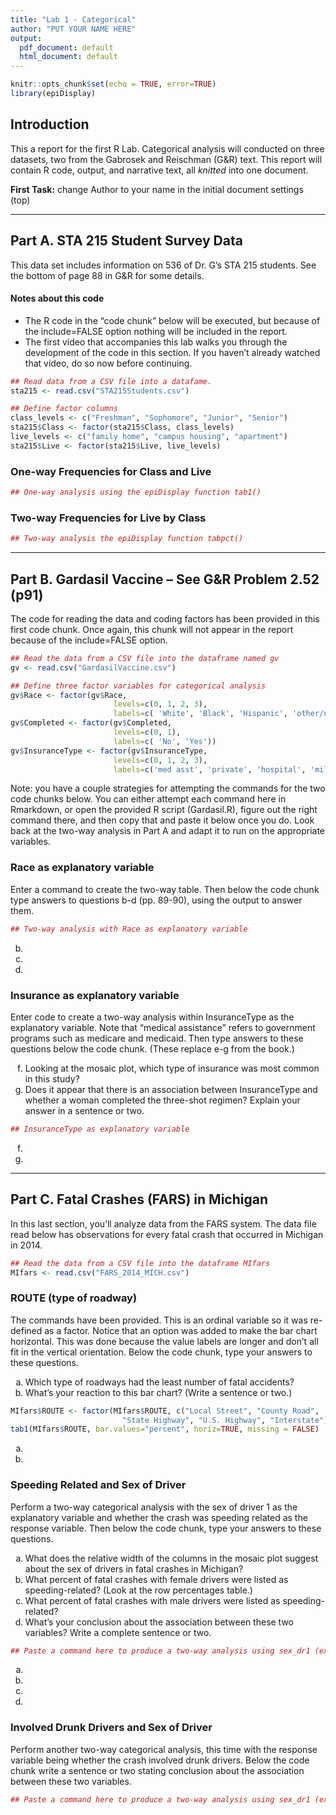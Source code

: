 ```yaml
---
title: "Lab 1 - Categorical"
author: "PUT YOUR NAME HERE"
output:
  pdf_document: default
  html_document: default
---
```


```r
knitr::opts_chunk$set(echo = TRUE, error=TRUE)
library(epiDisplay)
```

## Introduction

This a report for the first R Lab. Categorical analysis will conducted on three datasets, two from the Gabrosek and Reischman (G&R) text. This report will contain R code, output, and narrative text, all *knitted* into one document.

**First Task:** change Author to your name in the initial document settings (top)

------------------------------------------------------------------------

## Part A. STA 215 Student Survey Data

This data set includes information on 536 of Dr. G's STA 215 students. See the bottom of page 88 in G&R for some details.

#### Notes about this code

-   The R code in the "code chunk" below will be executed, but because of the include=FALSE option nothing will be included in the report.
-   The first video that accompanies this lab walks you through the development of the code in this section. If you haven't already watched that video, do so now before continuing.

```r
## Read data from a CSV file into a datafame. 
sta215 <- read.csv("STA215Students.csv")

## Define factor columns
class_levels <- c("Freshman", "Sophomore", "Junior", "Senior")
sta215$Class <- factor(sta215$Class, class_levels)
live_levels <- c("family home", "campus housing", "apartment")
sta215$Live <- factor(sta215$Live, live_levels)
```

### One-way Frequencies for Class and Live

```r
## One-way analysis using the epiDisplay function tab1()

```

### Two-way Frequencies for Live by Class

```r
## Two-way analysis the epiDisplay function tabpct()

```

------------------------------------------------------------------------

## Part B. Gardasil Vaccine -- See G&R Problem 2.52 (p91)

The code for reading the data and coding factors has been provided in this first code chunk. Once again, this chunk will not appear in the report because of the include=FALSE option.

```r
## Read the data from a CSV file into the dataframe named gv
gv <- read.csv("GardasilVaccine.csv")

## Define three factor variables for categorical analysis
gv$Race <- factor(gv$Race, 
                       levels=c(0, 1, 2, 3),
                       labels=c( 'White', 'Black', 'Hispanic', 'other/unknown'))
gv$Completed <- factor(gv$Completed, 
                       levels=c(0, 1),
                       labels=c( 'No', 'Yes'))
gv$InsuranceType <- factor(gv$InsuranceType, 
                       levels=c(0, 1, 2, 3),
                       labels=c('med asst', 'private', 'hospital', 'military'))
```

Note: you have a couple strategies for attempting the commands for the two code chunks below. You can either attempt each command here in Rmarkdown, or open the provided R script (Gardasil.R), figure out the right command there, and then copy that and paste it below once you do. Look back at the two-way analysis in Part A and adapt it to run on the appropriate variables.

### Race as explanatory variable

Enter a command to create the two-way table. Then below the code chunk type answers to questions b-d (pp. 89-90), using the output to answer them.

```r
## Two-way analysis with Race as explanatory variable

```

b.  

c.  

d.  

### Insurance as explanatory variable

Enter code to create a two-way analysis within InsuranceType as the explanatory variable. Note that "medical assistance" refers to government programs such as medicare and medicaid. Then type answers to these questions below the code chunk. (These replace e-g from the book.)

f.  Looking at the mosaic plot, which type of insurance was most common in this study?
g.  Does it appear that there is an association between InsuranceType and whether a woman completed the three-shot regimen? Explain your answer in a sentence or two.

```r
## InsuranceType as explanatory variable

```

f.  

g.  

------------------------------------------------------------------------

## Part C. Fatal Crashes (FARS) in Michigan

In this last section, you'll analyze data from the FARS system. The data file read below has observations for every fatal crash that occurred in Michigan in 2014.

```r
## Read the data from a CSV file into the dataframe MIfars
MIfars <- read.csv("FARS_2014_MICH.csv")
```

### ROUTE (type of roadway)

The commands have been provided. This is an ordinal variable so it was re-defined as a factor. Notice that an option was added to make the bar chart horizontal. This was done because the value labels are longer and don't all fit in the vertical orientation. Below the code chunk, type your answers to these questions.

a.  Which type of roadways had the least number of fatal accidents?
b.  What's your reaction to this bar chart? (Write a sentence or two.)

```r
MIfars$ROUTE <- factor(MIfars$ROUTE, c("Local Street", "County Road", 
                         "State Highway", "U.S. Highway", "Interstate"))
tab1(MIfars$ROUTE, bar.values="percent", horiz=TRUE, missing = FALSE)
```

a.  

b.  

### Speeding Related and Sex of Driver

Perform a two-way categorical analysis with the sex of driver 1 as the explanatory variable and whether the crash was speeding related as the response variable. Then below the code chunk, type your answers to these questions.

a.  What does the relative width of the columns in the mosaic plot suggest about the sex of drivers in fatal crashes in Michigan?
b.  What percent of fatal crashes with female drivers were listed as speeding-related? (Look at the row percentages table.)
c.  What percent of fatal crashes with male drivers were listed as speeding-related?
d.  What's your conclusion about the association between these two variables? Write a complete sentence or two.

```r
## Paste a command here to produce a two-way analysis using sex_dr1 (explanatory) and SPEEDREL

```

a.  

b.  

c.  

d.  

### Involved Drunk Drivers and Sex of Driver

Perform another two-way categorical analysis, this time with the response variable being whether the crash involved drunk drivers. Below the code chunk write a sentence or two stating conclusion about the association between these two variables.

```r
## Paste a command here to produce a two-way analysis using sex_dr1 (explanatory) and drunk_dr

```
